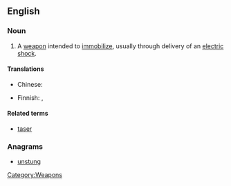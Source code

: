==English==
{{wikipedia}}

===Noun===
{{en-noun}}

# A [[weapon]] intended to [[immobilize]], usually through delivery of an [[electric shock]].

====Translations====
{{trans-top|weapon intended to immobilize}}
* Chinese:
*: {{trreq|zh}}
{{trans-mid}}
* Finnish: {{t|fi|etälamautin}}, {{t-|fi|tyrmäysase}}
{{trans-bottom}}

====Related terms====
* [[taser]]

===Anagrams===
* [[unstung#English|unstung]]

[[Category:Weapons]]